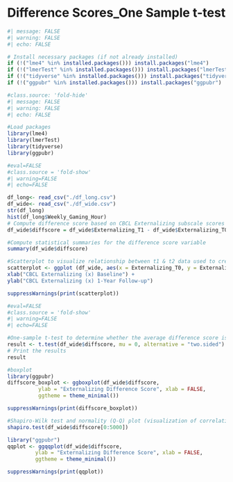 # Difference Scores_One Sample t-test {.unnumbered}

```r
#| message: FALSE
#| warning: FALSE
#| echo: FALSE

# Install necessary packages (if not already installed)
if (!("lme4" %in% installed.packages())) install.packages("lme4")
if (!("lmerTest" %in% installed.packages())) install.packages("lmerTest")
if (!("tidyverse" %in% installed.packages())) install.packages("tidyverse")
if (!("ggpubr" %in% installed.packages())) install.packages("ggpubr")
```

```r
#class.source: 'fold-hide'
#| message: FALSE
#| warning: FALSE
#| echo: FALSE

#Load packages
library(lme4)
library(lmerTest)
library(tidyverse)
library(ggpubr)
```

```r
#eval=FALSE
#class.source = 'fold-show'
#| warning=FALSE
#| echo=FALSE

df_long<- read_csv("./df_long.csv")
df_wide<- read_csv("./df_wide.csv")
str(df_long)
hist(df_long$Weekly_Gaming_Hour)
# Compute difference score based on CBCL Externalizing subscale scores at baseline (t1) and 1-Year Follow-up (t2)
df_wide$diffscore = df_wide$Externalizing_T1 - df_wide$Externalizing_T0

#Compute statistical summaries for the difference score variable
summary(df_wide$diffscore)

#Scatterplot to visualize relationship between t1 & t2 data used to create difference score
scatterplot <- ggplot (df_wide, aes(x = Externalizing_T0, y = Externalizing_T1)) + geom_point(size = 3) + geom_smooth(method = lm, se = F) +
xlab("CBCL Externalizing (x) Baseline") +
ylab("CBCL Externalizing (x) 1-Year Follow-up")

suppressWarnings(print(scatterplot))
```

```r
#eval=FALSE
#class.source = 'fold-show'
#| warning=FALSE
#| echo=FALSE

#One-sample t-test to determine whether the average difference score is significantly different than 0.
result <- t.test(df_wide$diffscore, mu = 0, alternative = "two.sided")
# Print the results
result 

#boxplot
library(ggpubr)
diffscore_boxplot <- ggboxplot(df_wide$diffscore, 
          ylab = "Externalizing Difference Score", xlab = FALSE,
          ggtheme = theme_minimal())

suppressWarnings(print(diffscore_boxplot))

#Shapiro-Wilk test and normality (Q-Q) plot (visualization of correlation between a given sample and the normal distribution)
shapiro.test(df_wide$diffscore[0:5000])

library("ggpubr")
qqplot <- ggqqplot(df_wide$diffscore, 
         ylab = "Externalizing Difference Score", xlab = FALSE,
         ggtheme = theme_minimal())

suppressWarnings(print(qqplot))
```
